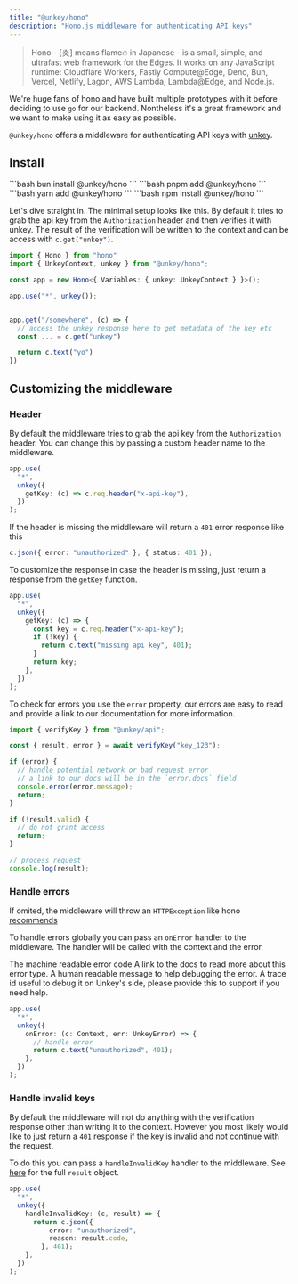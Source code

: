 ```yaml
---
title: "@unkey/hono"
description: "Hono.js middleware for authenticating API keys"
---
```


> Hono - [炎] means flame🔥 in Japanese - is a small, simple, and ultrafast web framework for the Edges. It works on any JavaScript runtime: Cloudflare Workers, Fastly Compute@Edge, Deno, Bun, Vercel, Netlify, Lagon, AWS Lambda, Lambda@Edge, and Node.js.

We're huge fans of hono and have built multiple prototypes with it before deciding to use `go` for our backend. Nontheless it's a great framework and we want to make using it as easy as possible.

`@unkey/hono` offers a middleware for authenticating API keys with [unkey](https://unkey.dev).


<Card icon="github" title="github.com/unkeyed/unkey/tree/main/packages/hono" href="https://github.com/unkeyed/unkey/tree/main/packages/hono"/>


## Install

<Tabs>
  <Tab title="bun">
  ```bash
   bun install @unkey/hono
   ```
</Tab>
  <Tab title="pnpm">
  ```bash
   pnpm add @unkey/hono
   ```
</Tab>
  <Tab title="yarn">
  ```bash
   yarn add @unkey/hono
   ```
</Tab>
  <Tab title="npm">
  ```bash
   npm install @unkey/hono
   ```
</Tab>
</Tabs>

Let's dive straight in. The minimal setup looks like this.
By default it tries to grab the api key from the `Authorization` header and then verifies it with unkey.
The result of the verification will be written to the context and can be access with `c.get("unkey")`.

```ts
import { Hono } from "hono"
import { UnkeyContext, unkey } from "@unkey/hono";

const app = new Hono<{ Variables: { unkey: UnkeyContext } }>();

app.use("*", unkey());


app.get("/somewhere", (c) => {
  // access the unkey response here to get metadata of the key etc
  const ... = c.get("unkey")

  return c.text("yo")
})
```

## Customizing the middleware

### Header

By default the middleware tries to grab the api key from the `Authorization` header. You can change this by passing a custom header name to the middleware.

```ts
app.use(
  "*",
  unkey({
    getKey: (c) => c.req.header("x-api-key"),
  })
);
```

If the header is missing the middleware will return a `401` error response like this

```ts
c.json({ error: "unauthorized" }, { status: 401 });
```

To customize the response in case the header is missing, just return a response from the `getKey` function.

```ts
app.use(
  "*",
  unkey({
    getKey: (c) => {
      const key = c.req.header("x-api-key");
      if (!key) {
        return c.text("missing api key", 401);
      }
      return key;
    },
  })
);
```

To check for errors you use the `error` property, our errors are easy to read and provide a link to our documentation for more information.

```ts
import { verifyKey } from "@unkey/api";

const { result, error } = await verifyKey("key_123");

if (error) {
  // handle potential network or bad request error
  // a link to our docs will be in the `error.docs` field
  console.error(error.message);
  return;
}

if (!result.valid) {
  // do not grant access
  return;
}

// process request
console.log(result);
```

### Handle errors

If omited, the middleware will throw an `HTTPException` like hono [recommends](https://hono.dev/api/exception)

To handle errors globally you can pass an `onError` handler to the middleware.
The handler will be called with the context and the error.

<Expandable title="UnkeyError">
  <ResponseField name="code" type="string" required>
    The machine readable error code
  </ResponseField>
  <ResponseField name="docs" type="string" required>
    A link to the docs to read more about this error type.
  </ResponseField>
  <ResponseField name="message" type="string" required>
    A human readable message to help debugging the error.
  </ResponseField>
  <ResponseField name="requestId" type="string" required>
    A trace id useful to debug it on Unkey's side, please provide this to
    support if you need help.
  </ResponseField>
</Expandable>

```ts
app.use(
  "*",
  unkey({
    onError: (c: Context, err: UnkeyError) => {
      // handle error
      return c.text("unauthorized", 401);
    },
  })
);
```

### Handle invalid keys

By default the middleware will not do anything with the verification response other than writing it to the context.
However you most likely would like to just return a `401` response if the key is invalid and not continue with the request.

To do this you can pass a `handleInvalidKey` handler to the middleware.
See [here](http://localhost:3000/libraries/ts/sdk/keys/verify#response) for the full `result` object.

```ts
app.use(
  "*",
  unkey({
    handleInvalidKey: (c, result) => {
      return c.json({
          error: "unauthorized",
          reason: result.code,
        }, 401);
    },
  })
);
```
